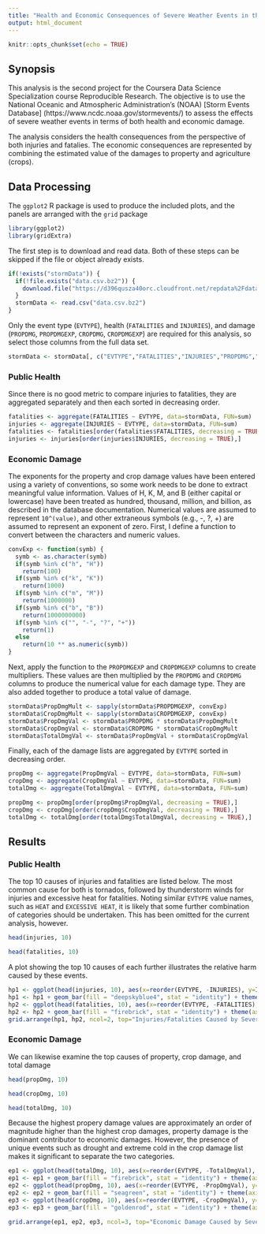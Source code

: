 ```yaml
---
title: "Health and Economic Consequences of Severe Weather Events in the US"
output: html_document
---
```


```r
knitr::opts_chunk$set(echo = TRUE)
```

## Synopsis

This analysis is the second project for the Coursera Data Science Specialization course Reproducible Research.  The objective is to use the National Oceanic and Atmospheric Administration's (NOAA) [Storm Events Database] (https://www.ncdc.noaa.gov/stormevents/) to assess the effects of severe weather events in terms of both health and economic damage.  

The analysis considers the health consequences from the perspective of both injuries and fatalies.  The economic consequences are represented by combining the estimated value of the damages to property and agriculture (crops).

## Data Processing

The `ggplot2` R package is used to produce the included plots, and the panels are arranged with the `grid` package
``` r
library(ggplot2)
library(gridExtra)
```

The first step is to download and read data.  Both of these steps can be skipped if the file or object already exists.
``` r
if(!exists("stormData")) {
  if(!file.exists("data.csv.bz2")) {
    download.file("https://d396qusza40orc.cloudfront.net/repdata%2Fdata%2FStormData.csv.bz2", "./data.csv.bz2")
  }
  stormData <- read.csv("data.csv.bz2")
}
```

Only the event type (`EVTYPE`), health (`FATALITIES` and `INJURIES`), and damage (`PROPDMG`, `PROPDMGEXP`, `CROPDMG`, `CROPDMGEXP`) are required for this analysis, so select those columns from the full data set.
``` r
stormData <- stormData[, c("EVTYPE","FATALITIES","INJURIES","PROPDMG","PROPDMGEXP","CROPDMG","CROPDMGEXP")]
```


### Public Health 

Since there is no good metric to compare injuries to fatalities, they are aggregated separately and then each sorted in decreasing order.
``` r
fatalities <- aggregate(FATALITIES ~ EVTYPE, data=stormData, FUN=sum)
injuries <- aggregate(INJURIES ~ EVTYPE, data=stormData, FUN=sum)
fatalities <- fatalities[order(fatalities$FATALITIES, decreasing = TRUE),]
injuries <- injuries[order(injuries$INJURIES, decreasing = TRUE),]
```


### Economic Damage

The exponents for the property and crop damage values have been entered using a variety of conventions, so some work needs to be done to extract meaningful value information. Values of H, K, M, and B (either capital or lowercase) have been treated as hundred, thousand, million, and billion, as described in the database documentation.  Numerical values are assumed to represent `10^(value)`, and other extraneous symbols (e.g., -, ?, +) are assumed to represent an exponent of zero.  First, I define a function to convert between the characters and numeric values.
```r
convExp <- function(symb) {
  symb <- as.character(symb)
  if(symb %in% c("h", "H"))
    return(100)
  if(symb %in% c("k", "K"))
    return(1000)
  if(symb %in% c("m", "M"))
    return(1000000)
  if(symb %in% c("b", "B"))
    return(1000000000)
  if(symb %in% c("", "-", "?", "+"))
    return(1)
  else
    return(10 ** as.numeric(symb))
}
```

Next, apply the function to the `PROPDMGEXP` and `CROPDMGEXP` columns to create multipliers.  These values are then multiplied by the `PROPDMG` and `CROPDMG` columns to produce the numerical value for each damage type.  They are also added together to produce a total value of damage.
``` r
stormData$PropDmgMult <- sapply(stormData$PROPDMGEXP, convExp)
stormData$CropDmgMult <- sapply(stormData$CROPDMGEXP, convExp)
stormData$PropDmgVal <- stormData$PROPDMG * stormData$PropDmgMult
stormData$CropDmgVal <- stormData$CROPDMG * stormData$CropDmgMult
stormData$TotalDmgVal <- stormData$PropDmgVal + stormData$CropDmgVal
```

Finally, each of the damage lists are aggregated by `EVTYPE` sorted in decreasing order.
``` r
propDmg <- aggregate(PropDmgVal ~ EVTYPE, data=stormData, FUN=sum)
cropDmg <- aggregate(CropDmgVal ~ EVTYPE, data=stormData, FUN=sum)
totalDmg <- aggregate(TotalDmgVal ~ EVTYPE, data=stormData, FUN=sum)

propDmg <- propDmg[order(propDmg$PropDmgVal, decreasing = TRUE),]
cropDmg <- cropDmg[order(cropDmg$CropDmgVal, decreasing = TRUE),]
totalDmg <- totalDmg[order(totalDmg$TotalDmgVal, decreasing = TRUE),]
```

## Results
### Public Health

The top 10 causes of injuries and fatalities are listed below.  The most common cause for both is tornados, followed by thunderstorm winds for injuries and excessive heat for fatalities. Noting similar `EVTYPE` value names, such as `HEAT` and `EXCESSIVE HEAT`, it is likely that some further combination of categories should be undertaken.  This has been omitted for the current analysis, however.
``` r
head(injuries, 10)
```
``` r
head(fatalities, 10)
```

A plot showing the top 10 causes of each further illustrates the relative harm caused by these events.
``` r
hp1 <- ggplot(head(injuries, 10), aes(x=reorder(EVTYPE, -INJURIES), y=INJURIES))
hp1 <- hp1 + geom_bar(fill = "deepskyblue4", stat = "identity") + theme(axis.text.x = element_text(angle = 90, hjust = 1)) + ylab("Number of injuries") + xlab("")
hp2 <- ggplot(head(fatalities, 10), aes(x=reorder(EVTYPE, -FATALITIES), y=FATALITIES))
hp2 <- hp2 + geom_bar(fill = "firebrick", stat = "identity") + theme(axis.text.x = element_text(angle = 90, hjust = 1)) + ylab("Number of fatalities") + xlab("")
grid.arrange(hp1, hp2, ncol=2, top="Injuries/Fatalities Caused by Severe Weather Events (Top 10)")
```

### Economic Damage

We can likewise examine the top causes of property, crop damage, and total damage
``` r
head(propDmg, 10)
```
``` r
head(cropDmg, 10)
```
``` r
head(totalDmg, 10)
```

Because the highest propery damage values are approximately an order of magnitude higher than the highest crop damages, property damage is the dominant contributor to economic damages.  However, the presence of unique events such as drought and extreme cold in the crop damage list makes it significant to separate the two categories.
``` r
ep1 <- ggplot(head(totalDmg, 10), aes(x=reorder(EVTYPE, -TotalDmgVal), y=TotalDmgVal/1e9))
ep1 <- ep1 + geom_bar(fill = "firebrick", stat = "identity") + theme(axis.text.x = element_text(angle = 90, hjust = 1)) + ylab("Value of damage (billion USD)") + xlab("") + ggtitle("Total")
ep2 <- ggplot(head(propDmg, 10), aes(x=reorder(EVTYPE, -PropDmgVal), y=PropDmgVal/1e9))
ep2 <- ep2 + geom_bar(fill = "seagreen", stat = "identity") + theme(axis.text.x = element_text(angle = 90, hjust = 1)) + ylab("") + xlab("") + ggtitle("Property")
ep3 <- ggplot(head(cropDmg, 10), aes(x=reorder(EVTYPE, -CropDmgVal), y=CropDmgVal/1e9))
ep3 <- ep3 + geom_bar(fill = "goldenrod", stat = "identity") + theme(axis.text.x = element_text(angle = 90, hjust = 1)) + ylab("") + xlab("") + ggtitle("Crop")

grid.arrange(ep1, ep2, ep3, ncol=3, top="Economic Damage Caused by Severe Weather Events")
```
